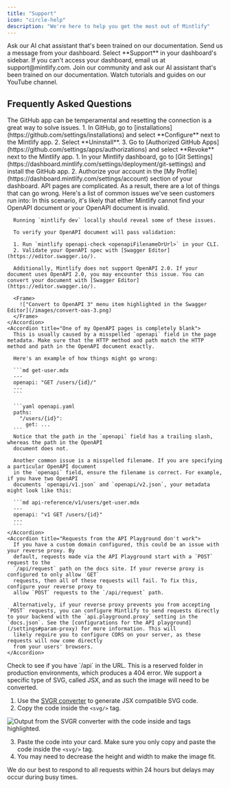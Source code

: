 ```yaml
---
title: "Support"
icon: "circle-help"
description: "We're here to help you get the most out of Mintlify"
---
```


<Card title="Ask our docs" icon="message-circle-question" href="https://mintlify.com/docs/quickstart?share_chat=3524d1e4-c8bb-4367-87f8-4eb8be8edf4b">
  Ask our AI chat assistant that's been trained on our documentation.
</Card>

<CardGroup cols={2}>
  <Card title="Dashboard widget" icon="messages-square" href="https://dashboard.mintlify.com/">
    Send us a message from your dashboard. Select **Support** in your dashboard's sidebar.
  </Card>
  <Card title="Email Us" icon="mail" href="mailto:support@mintlify.com">
    If you can't access your dashboard, email us at support@mintlify.com.
  </Card>
  <Card title="Ask AI" icon="bot" href="https://mintlify.com/community">
    Join our community and ask our AI assistant that's been trained on our documentation.
  </Card>
  <Card title="YouTube" icon="youtube" href="https://www.youtube.com/@GetMintlify/videos">
    Watch tutorials and guides on our YouTube channel.
  </Card>
</CardGroup>

## Frequently Asked Questions

<Accordion title="GitHub app issues" icon="merge">
  The GitHub app can be temperamental and resetting the connection is a great way to solve issues.
  
  <Steps>
    <Step title="Uninstall the Mintlify app through GitHub">
      1. In GitHub, go to [installations](https://github.com/settings/installations) and select **Configure** next to the Mintlify app.
      2. Select **Uninstall**.
      3. Go to [Authorized GitHub Apps](https://github.com/settings/apps/authorizations) and select **Revoke** next to the Mintlify app.
    </Step>
    <Step title="Reinstall the Mintlify app">
      1. In your Mintlify dashboard, go to [Git Settings](https://dashboard.mintlify.com/settings/deployment/git-settings) and install the GitHub app.
      2. Authorize your account in the [My Profile](https://dashboard.mintlify.com/settings/account) section of your dashboard.
    </Step>
  </Steps>
</Accordion>

<Accordion title="API page issues" icon="book-open">
  API pages are complicated. As a result, there are a lot of things that can go wrong. Here's a list of common issues we've seen customers run into:

  <AccordionGroup>
    <Accordion title="All of my OpenAPI pages are completely blank">
      In this scenario, it's likely that either Mintlify cannot find your OpenAPI document or your OpenAPI document is invalid.

      Running `mintlify dev` locally should reveal some of these issues.

      To verify your OpenAPI document will pass validation:

      1. Run `mintlify openapi-check <openapiFilenameOrUrl>` in your CLI.
      2. Validate your OpenAPI spec with [Swagger Editor](https://editor.swagger.io/).

      Additionally, Mintlify does not support OpenAPI 2.0. If your document uses OpenAPI 2.0, you may encounter this issue. You can convert your document with [Swagger Editor](https://editor.swagger.io/).

      <Frame>
        !["Convert to OpenAPI 3" menu item highlighted in the Swagger Editor](/images/convert-oas-3.png)
      </Frame>
    </Accordion>
    <Accordion title="One of my OpenAPI pages is completely blank">
      This is usually caused by a misspelled `openapi` field in the page metadata. Make sure that the HTTP method and path match the HTTP method and path in the OpenAPI document exactly.

      Here's an example of how things might go wrong:

      ```md get-user.mdx
      ---
      openapi: "GET /users/{id}/"
      ---
      ```

      ```yaml openapi.yaml
      paths:
        "/users/{id}":
          get: ...
      ```
      Notice that the path in the `openapi` field has a trailing slash, whereas the path in the OpenAPI
      document does not.

      Another common issue is a misspelled filename. If you are specifying a particular OpenAPI document
      in the `openapi` field, ensure the filename is correct. For example, if you have two OpenAPI
      documents `openapi/v1.json` and `openapi/v2.json`, your metadata might look like this:

      ```md api-reference/v1/users/get-user.mdx
      ---
      openapi: "v1 GET /users/{id}"
      ---
      ```
    </Accordion>
    <Accordion title="Requests from the API Playground don't work">
      If you have a custom domain configured, this could be an issue with your reverse proxy. By
      default, requests made via the API Playground start with a `POST` request to the
      `/api/request` path on the docs site. If your reverse proxy is configured to only allow `GET`
      requests, then all of these requests will fail. To fix this, configure your reverse proxy to
      allow `POST` requests to the `/api/request` path.

      Alternatively, if your reverse proxy prevents you from accepting `POST` requests, you can configure Mintlify to send requests directly to your backend with the `api.playground.proxy` setting in the `docs.json`. See the [configurations for the API playground](/settings#param-proxy) for more information. This will
      likely require you to configure CORS on your server, as these requests will now come directly
      from your users' browsers.
    </Accordion>
  </AccordionGroup>
</Accordion>

<Accordion title="Docs page won't load (error 404)" icon="ban" iconType="regular">
  Check to see if you have `/api` in the URL. This is a reserved folder in production environments, which produces a 404 error.
</Accordion>


<Accordion title="Issues adding SVG to a card" icon="image">
We support a specific type of SVG, called JSX, and as such the image will need to be converted.

1. Use the [SVGR converter](https://react-svgr.com/playground/) to generate JSX compatible SVG code.
2. Copy the code inside the `<svg/>` tag.

![Output from the SVGR converter with the code inside <svg> and </svg> tags highlighted.](/images/svg-jsx.png)

3. Paste the code into your card. Make sure you only copy and paste the code inside the `<svg/>` tag.
4. You may need to decrease the height and width to make the image fit.
</Accordion>


<Info>
We do our best to respond to all requests within 24 hours but delays may occur during busy times.
</Info>

